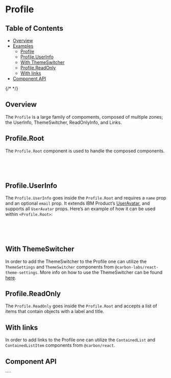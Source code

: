 
<Meta isTemplate />

# Profile

## Table of Contents

- [Overview](#overview)
- [Examples](#examples)
  - [Profile](#prpfile)
  - [Profile.UserInfo](#profileuserinfo)
  - [With ThemeSwitcher](#with-themeswitcher)
  - [Profile.ReadOnly](#profilereadonly)
  - [With links](#with-links)
- [Component API](#component-api)

{/* <!-- END doctoc generated TOC please keep comment here to allow auto update --> */}

## Overview

The `Profile` is a large family of compoments, composed of multiple zones; the
UserInfo, ThemeSwitcher, ReadOnlyInfo, and Links.

<Canvas of={ProfileStories.Default} />

## Profile.Root

The `Profile.Root` component is used to handle the composed components.

```javascript
<Profile.Root label="Profile" renderIcon={<UserAvatar size={20} />}>
  <Profile.UserInfo name="Ruth Leach" email="ruth.leach@ibm.com" />
</Profile.Root>
```

## Profile.UserInfo

The `Profile.UserInfo` goes inside the `Profile.Root` and requires a `name` prop
and an optional `email` prop. It extends IBM Product’s
[UserAvatar](https://ibm-products.carbondesignsystem.com/?path=/docs/components-useravatar--docs&globals=viewport:basic),
and supports all `UserAvatar` props. Here’s an example of how it can be used
within `<Profile.Root>`:

```javascript
<Profile.Root label="Profile" renderIcon={<UserAvatar size={20} />}>
  <Profile.UserInfo name="Ruth Leach" email="ruth.leach@ibm.com" />
</Profile.Root>
```

## With ThemeSwitcher

In order to add the ThemeSwitcher to the Profile one can utilize the
`ThemeSettings` and `ThemeSwitcher` components from
`@carbon-labs/react-theme-settings`. More info on how to use the ThemeSwitcher
can be found
[here](https://labs.carbondesignsystem.com/?path=/docs/react_components-themesettings--overview).

<Canvas of={ProfileStories.WithThemeSwitcher} />

## Profile.ReadOnly

The `Profile.ReadOnly` goes inside the `Profile.Root` and accepts a list of
items that contain objects with a label and title.

<Canvas of={ProfileStories.withReadOnly} />

## With links

In order to add links to the Profile one can utilize the `ContainedList` and
`ContainedListItem` components from `@carbon/react`.

<Canvas of={ProfileStories.withLinks} />

## Component API

<ArgTypes />
````
